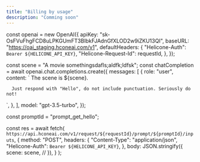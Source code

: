 ```yaml
---
title: "Billing by usage"
description: "Comming soon"
---
```


const openai = new OpenAI({
apiKey: "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",
baseURL: "https://oai_staging.hconeai.com/v1",
defaultHeaders: {
"Helicone-Auth": `Bearer ${HELICONE_API_KEY}`,
"Helicone-Request-Id": requestId,
},
});

const scene = "A movie somethingsdafls;aldfk;ldfsk";
const chatCompletion = await openai.chat.completions.create({
messages: [
{
role: "user",
content: `
The scene is ${scene}.

      Just respond with "Hello", do not include punctuation. Seriously do not!

`,
},
],
model: "gpt-3.5-turbo",
});

const promptId = "prompt_get_hello";

const res = await fetch(
`https://api.hconeai.com/v1/request/${requestId}/prompt/${promptId}/inputs`,
{
method: "POST",
headers: {
"Content-Type": "application/json",
"Helicone-Auth": `Bearer ${HELICONE_API_KEY}`,
},
body: JSON.stringify({
scene: scene, // <helicone-input key="scene" />
}),
}
);
